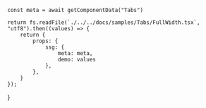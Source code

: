 



    const meta = await getComponentData("Tabs")

    return fs.readFile(`./../../docs/samples/Tabs/FullWidth.tsx`, "utf8").then((values) => {
        return {
            props: {
                ssg: {
                    meta: meta,
                    demo: values
                },
            },
        }
    });

}

<Layout>

</Layout>
